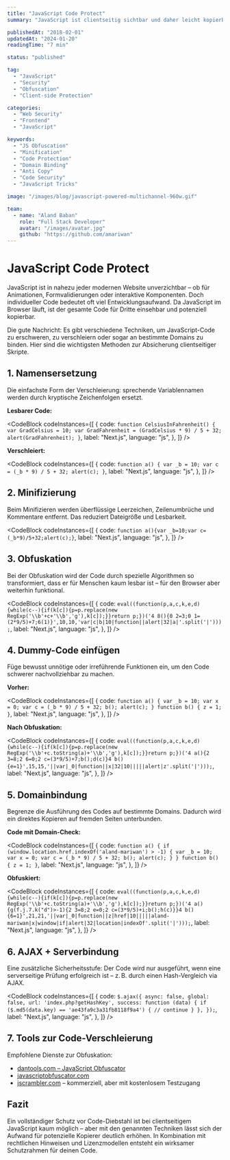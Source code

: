 ```yaml
---
title: "JavaScript Code Protect"
summary: "JavaScript ist clientseitig sichtbar und daher leicht kopierbar. In diesem Artikel zeige ich effektive Methoden zur Verschleierung, Domain-Bindung und weiteren Schutzmaßnahmen für JavaScript-Code."

publishedAt: "2018-02-01"
updatedAt: "2024-01-20"
readingTime: "7 min"

status: "published"

tag:
  - "JavaScript"
  - "Security"
  - "Obfuscation"
  - "Client-side Protection"

categories:
  - "Web Security"
  - "Frontend"
  - "JavaScript"

keywords:
  - "JS Obfuscation"
  - "Minification"
  - "Code Protection"
  - "Domain Binding"
  - "Anti Copy"
  - "Code Security"
  - "JavaScript Tricks"

image: "/images/blog/javascript-powered-multichannel-960w.gif"

team:
  - name: "Aland Baban"
    role: "Full Stack Developer"
    avatar: "/images/avatar.jpg"
    github: "https://github.com/amariwan"
---
```


# JavaScript Code Protect

JavaScript ist in nahezu jeder modernen Website unverzichtbar – ob für Animationen, Formvalidierungen oder interaktive Komponenten. Doch individueller Code bedeutet oft viel Entwicklungsaufwand. Da JavaScript im Browser läuft, ist der gesamte Code für Dritte einsehbar und potenziell kopierbar.

Die gute Nachricht: Es gibt verschiedene Techniken, um JavaScript-Code zu erschweren, zu verschleiern oder sogar an bestimmte Domains zu binden. Hier sind die wichtigsten Methoden zur Absicherung clientseitiger Skripte.

## 1. Namensersetzung

Die einfachste Form der Verschleierung: sprechende Variablennamen werden durch kryptische Zeichenfolgen ersetzt.

**Lesbarer Code:**

<CodeBlock
  codeInstances={[
    {
      code: `function CelsiusInFahrenheit() {
	var GradCelsius = 10;
	var GradFahrenheit = (GradCelsius * 9) / 5 + 32;
	alert(GradFahrenheit);
}`,
      label: "Next.js",
      language: "js",
    },
  ]}
/>

**Verschleiert:**

<CodeBlock
  codeInstances={[
    {
      code: `function a() {
	var _b = 10;
	var c = (_b * 9) / 5 + 32;
	alert(c);
}`,
      label: "Next.js",
      language: "js",
    },
  ]}
/>

## 2. Minifizierung

Beim Minifizieren werden überflüssige Leerzeichen, Zeilenumbrüche und Kommentare entfernt. Das reduziert Dateigröße und Lesbarkeit.

<CodeBlock
  codeInstances={[
    {
      code: `function a(){var _b=10;var c=(_b*9)/5+32;alert(c);}`,
      label: "Next.js",
      language: "js",
    },
  ]}
/>

## 3. Obfuskation

Bei der Obfuskation wird der Code durch spezielle Algorithmen so transformiert, dass er für Menschen kaum lesbar ist – für den Browser aber weiterhin funktional.

<CodeBlock
  codeInstances={[
    {
      code: `eval((function(p,a,c,k,e,d){while(c--){if(k[c]){p=p.replace(new RegExp('\\b'+c+'\\b','g'),k[c]);}}return p;})('4 8(){0 2=3;0 1=(2*9/5)+7;6(1)}',10,10,'var|c|b|10|function||alert|32|a|'.split('|')));`,
      label: "Next.js",
      language: "js",
    },
  ]}
/>

## 4. Dummy-Code einfügen

Füge bewusst unnötige oder irreführende Funktionen ein, um den Code schwerer nachvollziehbar zu machen.

**Vorher:**

<CodeBlock
  codeInstances={[
    {
      code: `function a() {
	var _b = 10;
	var x = 0;
	var c = (_b * 9) / 5 + 32;
	b();
	alert(c);
}
function b() {
	z = 1;
}`,
      label: "Next.js",
      language: "js",
    },
  ]}
/>

**Nach Obfuskation:**

<CodeBlock
  codeInstances={[
    {
      code: `eval((function(p,a,c,k,e,d){while(c--){if(k[c]){p=p.replace(new RegExp('\\b'+c.toString(a)+'\\b','g'),k[c]);}}return p;})('4 a(){2 3=8;2 6=0;2 c=(3*9/5)+7;b();d(c)}4 b(){e=1}',15,15,'||var|_0|function||x|32|10|||||alert|z'.split('|')));`,
      label: "Next.js",
      language: "js",
    },
  ]}
/>

## 5. Domainbindung

Begrenze die Ausführung des Codes auf bestimmte Domains. Dadurch wird ein direktes Kopieren auf fremden Seiten unterbunden.

**Code mit Domain-Check:**

<CodeBlock
  codeInstances={[
    {
      code: `function a() {
	if (window.location.href.indexOf('aland-mariwan') > -1) {
		var _b = 10;
		var x = 0;
		var c = (_b * 9) / 5 + 32;
		b();
		alert(c);
	}
}
function b() {
	z = 1;
}`,
      label: "Next.js",
      language: "js",
    },
  ]}
/>

**Obfuskiert:**

<CodeBlock
  codeInstances={[
    {
      code: `eval((function(p,a,c,k,e,d){while(c--){if(k[c]){p=p.replace(new RegExp('\\b'+c.toString(a)+'\\b','g'),k[c]);}}return p;})('4 a(){g(f.j.7.k("d")>-1){2 3=8;2 e=0;2 c=(3*9/5)+i;b();h(c)}}4 b(){6=1}',21,21,'||var|_0|function||z|href|10|||||aland-mariwan|x|window|if|alert|32|location|indexOf'.split('|')));`,
      label: "Next.js",
      language: "js",
    },
  ]}
/>

## 6. AJAX + Serverbindung

Eine zusätzliche Sicherheitsstufe: Der Code wird nur ausgeführt, wenn eine serverseitige Prüfung erfolgreich ist – z. B. durch einen Hash-Vergleich via AJAX.

<CodeBlock
  codeInstances={[
    {
      code: `$.ajax({
	async: false,
	global: false,
	url: 'index.php?getHashKey',
	success: function (data) {
		if ($.md5(data.key) == 'ae43fa9c3a31fb8118f9a4') {
			// continue
		}
	},
});`,
      label: "Next.js",
      language: "js",
    },
  ]}
/>

## 7. Tools zur Code-Verschleierung

Empfohlene Dienste zur Obfuskation:

- [dantools.com – JavaScript Obfuscator](https://dantools.com/javascript-obfuscator/)
- [javascriptobfuscator.com](https://javascriptobfuscator.com)
- [jscrambler.com](https://jscrambler.com) – kommerziell, aber mit kostenlosem Testzugang

## Fazit

Ein vollständiger Schutz vor Code-Diebstahl ist bei clientseitigem JavaScript kaum möglich – aber mit den genannten Techniken lässt sich der Aufwand für potenzielle Kopierer deutlich erhöhen. In Kombination mit rechtlichen Hinweisen und Lizenzmodellen entsteht ein wirksamer Schutzrahmen für deinen
Code.
